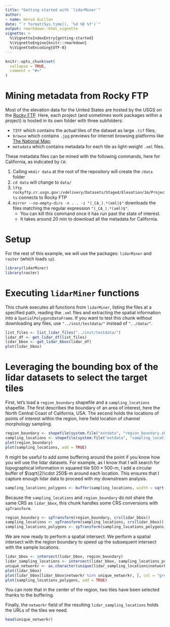 ```yaml
---
title: "Getting started with `lidarMiner`"
author: 
- name: Hervé Guillon
date: "`r format(Sys.time(), '%d %B %Y')`" 
output: rmarkdown::html_vignette
vignette: >
  %\VignetteIndexEntry{getting-started}
  %\VignetteEngine{knitr::rmarkdown}
  %\VignetteEncoding{UTF-8}
---
```


```r
knitr::opts_chunk$set(
  collapse = TRUE,
  comment = "#>"
)
```

# Mining metadata from Rocky FTP

Most of the elevation data for the United States are hosted by the USGS on the [Rocky FTP](rockyftp.cr.usgs.gov:/vdelivery/Datasets/Staged/Elevation/1m/Projects).
Here, each project (and sometimes work packages within a project) is hosted in its own folder with three subfolders:

- `TIFF` which contains the actual tiles of the dataset as large `.tif` files;
- `browse` which contains `.jpg` previews for internet browsing platforms like [The National Map](https://viewer.nationalmap.gov/basic/);
- `metadata` which contains metadata for each tile as light-weight `.xml` files. 

These metadata files can be mined with the following  commands, here for California, as indicated by `CA`:

1. Calling `mkdir data` at the root of the repository will create the `/data` folder
1. `cd data` will change to `data/`
1. `lftp rockyftp.cr.usgs.gov:/vdelivery/Datasets/Staged/Elevation/1m/Projects` connects to Rocky FTP
1. `mirror --no-empty-dirs -n . . -i "(_CA_).*(xml)$"` downloads the files matching the regular expression `"(_CA_).*(xml)$"`.
	+ You can kill this command once it has run past the state of interest.
	+ It takes around 20 min to download all the metadata for California.

# Setup

For the rest of this example, we will use the packages: `lidarMiner` and `raster` (which loads `sp`).

```r
library(lidarMiner)
library(raster)
```

# Executing `lidarMiner` functions

This chunk executes all functions from `lidarMiner`, listing the files at a specified path, reading the `.xml` files and extracting the spatial information into a `SpatialPolygonsDataFrame`.
If you want to test this chunk without downloading any files, use `"../inst/testdata/"` instead of `"../data/"`.

```r
list_files <- list_lidar_files("../inst/testdata/")
lidar_df <- get_lidar_df(list_files)
lidar_bbox <- get_lidar_bbox(lidar_df)
plot(lidar_bbox)
```

# Leveraging the bounding box of the lidar datasets to select the target tiles

First, let's load a `region_boundary` shapefile and a `sampling_locations` shapefile.
The first describes the boundary of an area of interest, here the North Central Coast of California, USA.
The second holds the locations of points of interest within the region, here field location of channel morphology sampling.


```r
region_boundary <- shapefile(system.file("extdata", "region_boundary.shp", package = "lidarMiner"))
sampling_locations <- shapefile(system.file("extdata", "sampling_locations.shp", package = "lidarMiner"))
plot(region_boundary)
plot(sampling_locations, add = TRUE)
```

It might be useful to add some buffering around the point if you know how you will use the lidar datasets.
For example, as I know that I will search for topographical information in squared tile $500\times500$-m, I add a circular buffer of $\sqrt{2}\cdot 250$-m around each location.
This ensures that I capture enough lidar data to proceed with my downstream analysis. 

```r
sampling_locations_polygons <- buffer(sampling_locations, width = sqrt(2) * 250, dissolve = FALSE)
```

Because the `sampling_locations` and `region_boundary` do not share the same CRS as `lidar_bbox`, this chunk handles some CRS conversions with `spTransform`.

```r
region_boundary <- spTransform(region_boundary, crs(lidar_bbox))
sampling_locations <- spTransform(sampling_locations, crs(lidar_bbox))
sampling_locations_polygons <- spTransform(sampling_locations_polygons, crs(lidar_bbox))
```

We are now ready to perform a spatial intersect.
We perform a spatial intersect with the region boundary to speed up the subsequent intersect with the sample locations.


```r
lidar_bbox <- intersect(lidar_bbox, region_boundary)
lidar_sampling_locations <- intersect(lidar_bbox, sampling_locations_polygons)
unique_networkr <- as.character(unique(lidar_sampling_locations$networkr))
plot(lidar_bbox)
plot(lidar_bbox[lidar_bbox$networkr %in% unique_networkr, ], col = "green", add = TRUE)
plot(sampling_locations_polygons, add = TRUE)
```

You can note that in the center of the region, two tiles have been selected thanks to the buffering.

Finally, the `networkr` field of the resulting `lidar_sampling_locations` holds the URLs of the tiles we need.
```r
head(unique_networkr)
```
